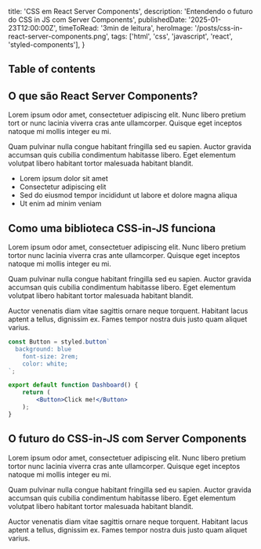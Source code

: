   title: 'CSS em React Server Components',
  description: 'Entendendo o futuro do CSS in JS com Server Components',
  publishedDate: '2025-01-23T12:00:00Z',
	timeToRead: '3min de leitura',
	heroImage: '/posts/css-in-react-server-components.png',
  tags: ['html', 'css', 'javascript', 'react', 'styled-components'],
}

## Table of contents

## O que são React Server Components?

Lorem ipsum odor amet, consectetuer adipiscing elit. Nunc libero pretium tort or nunc lacinia viverra cras ante ullamcorper. Quisque eget inceptos natoque mi mollis integer eu mi.

Quam pulvinar nulla congue habitant fringilla sed eu sapien. Auctor gravida accumsan quis cubilia condimentum habitasse libero. Eget elementum volutpat libero habitant tortor malesuada habitant blandit.

- Lorem ipsum dolor sit amet
- Consectetur adipiscing elit
- Sed do eiusmod tempor incididunt ut labore et dolore magna aliqua
- Ut enim ad minim veniam

## Como uma biblioteca CSS-in-JS funciona

Lorem ipsum odor amet, consectetuer adipiscing elit. Nunc libero pretium tortor nunc lacinia viverra cras ante ullamcorper. Quisque eget inceptos natoque mi mollis integer eu mi.

Quam pulvinar nulla congue habitant fringilla sed eu sapien. Auctor gravida accumsan quis cubilia condimentum habitasse libero. Eget elementum volutpat libero habitant tortor malesuada habitant blandit.

Auctor venenatis diam vitae sagittis ornare neque torquent. Habitant lacus aptent a tellus, dignissim ex. Fames tempor nostra duis justo quam aliquet varius.

```jsx
const Button = styled.button`
  background: blue	
	font-size: 2rem;
	color: white;
`;

export default function Dashboard() {
	return (
		<Button>Click me!</Button>
	);
}
```

## O futuro do CSS-in-JS com Server Components

Lorem ipsum odor amet, consectetuer adipiscing elit. Nunc libero pretium tortor nunc lacinia viverra cras ante ullamcorper. Quisque eget inceptos natoque mi mollis integer eu mi.

Quam pulvinar nulla congue habitant fringilla sed eu sapien. Auctor gravida accumsan quis cubilia condimentum habitasse libero. Eget elementum volutpat libero habitant tortor malesuada habitant blandit.

Auctor venenatis diam vitae sagittis ornare neque torquent. Habitant lacus aptent a tellus, dignissim ex. Fames tempor nostra duis justo quam aliquet varius.

